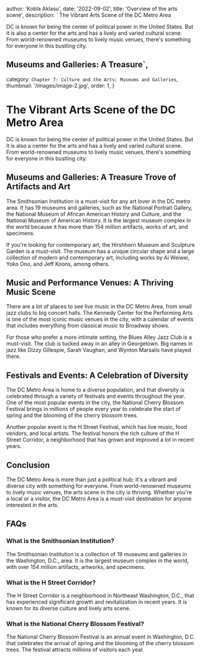 
  author: 'Kobla Aklasu',
  date: '2022-09-02',
  title: 'Overview of the arts scene',
  description: ` The Vibrant Arts Scene of the DC Metro Area

DC is known for being the center of political power in the United States. But it is also a center for the arts and has a lively and varied cultural scene. From world-renowned museums to lively music venues, there's something for everyone in this bustling city.

## Museums and Galleries: A Treasure`,
  category: `Chapter 7: Culture and the Arts: Museums and Galleries`,
  thumbnail: '/images/image-2.jpg',
  order: 1,
}

        
# The Vibrant Arts Scene of the DC Metro Area

DC is known for being the center of political power in the United States. But it is also a center for the arts and has a lively and varied cultural scene. From world-renowned museums to lively music venues, there's something for everyone in this bustling city.

## Museums and Galleries: A Treasure Trove of Artifacts and Art

The Smithsonian Institution is a must-visit for any art lover in the DC metro area. It has 19 museums and galleries, such as the National Portrait Gallery, the National Museum of African American History and Culture, and the National Museum of American History. It is the largest museum complex in the world because it has more than 154 million artifacts, works of art, and specimens.

If you're looking for contemporary art, the Hirshhorn Museum and Sculpture Garden is a must-visit. The museum has a unique circular shape and a large collection of modern and contemporary art, including works by Ai Weiwei, Yoko Ono, and Jeff Koons, among others.

## Music and Performance Venues: A Thriving Music Scene

There are a lot of places to see live music in the DC Metro Area, from small jazz clubs to big concert halls. The Kennedy Center for the Performing Arts is one of the most iconic music venues in the city, with a calendar of events that includes everything from classical music to Broadway shows.

For those who prefer a more intimate setting, the Blues Alley Jazz Club is a must-visit. The club is tucked away in an alley in Georgetown. Big names in jazz like Dizzy Gillespie, Sarah Vaughan, and Wynton Marsalis have played there.

## Festivals and Events: A Celebration of Diversity

The DC Metro Area is home to a diverse population, and that diversity is celebrated through a variety of festivals and events throughout the year. One of the most popular events in the city, the National Cherry Blossom Festival brings in millions of people every year to celebrate the start of spring and the blooming of the cherry blossom trees.

Another popular event is the H Street Festival, which has live music, food vendors, and local artists. The festival honors the rich culture of the H Street Corridor, a neighborhood that has grown and improved a lot in recent years.

## Conclusion

The DC Metro Area is more than just a political hub; it's a vibrant and diverse city with something for everyone. From world-renowned museums to lively music venues, the arts scene in the city is thriving. Whether you're a local or a visitor, the DC Metro Area is a must-visit destination for anyone interested in the arts.

## FAQs

### What is the Smithsonian Institution?

The Smithsonian Institution is a collection of 19 museums and galleries in the Washington, D.C., area. It is the largest museum complex in the world, with over 154 million artifacts, artworks, and specimens.

### What is the H Street Corridor?

The H Street Corridor is a neighborhood in Northeast Washington, D.C., that has experienced significant growth and revitalization in recent years. It is known for its diverse culture and lively arts scene.

### What is the National Cherry Blossom Festival?

The National Cherry Blossom Festival is an annual event in Washington, D.C. that celebrates the arrival of spring and the blooming of the cherry blossom trees. The festival attracts millions of visitors each year.









        